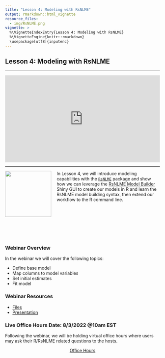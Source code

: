 ```yaml
---
title: "Lesson 4: Modeling with RsNLME"
output: rmarkdown::html_vignette
resource_files:
  - img/RsNLME.png
vignette: >
  %\VignetteIndexEntry{Lesson 4: Modeling with RsNLME}
  %\VignetteEngine{knitr::rmarkdown}
  \usepackage[utf8]{inputenc}
---
```


## Lesson 4: Modeling with RsNLME

---

<div style="padding:56.25% 0 0 0;position:relative;"><iframe src="https://player.vimeo.com/video/734034234?h=13fce6d6aa&color=0a7bc1&title=0&byline=0&portrait=0" style="position:absolute;top:0;left:0;width:100%;height:100%;" frameborder="0" allow="autoplay; fullscreen; picture-in-picture" allowfullscreen></iframe></div><script src="https://player.vimeo.com/api/player.js"></script>

---

<a href = "https://certara.github.io/R-RsNLME/index.html"><img src='img/RsNLME.png'  align="left" style = "height: 150px; padding-right: 15px;"/></a>

In Lesson 4, we will introduce modeling capabilities with the [`RsNLME`](https://certara.github.io/R-RsNLME/index.html) package and show how we can leverage the [RsNLME Model Builder](https://certara.github.io/R-RsNLME-model-builder/index.html) Shiny GUI to create our models in R and learn the RsNLME model building syntax, then extend our workflow to the R command line.

<br></br>
<br></br>
<br></br>


### Webinar Overview

In the webinar we will cover the following topics:

* Define base model
* Map columns to model variables
* Set initial estimates
* Fit model

### Webinar Resources

* [Files](https://github.com/certara/R-Certara/tree/master/inst/Certara_R_School/Lesson_4)
* [Presentation](https://certara-training.s3.amazonaws.com/Certara.R+School/Lesson+4+RsNLME/Certara+R+School+Lesson+4.pdf)

### Live Office Hours Date: 8/3/2022 @10am EST

Following the webinar, we will be holding virtual office hours where users may ask their R/RsNLME related questions to the hosts.  

<center>
<a class = "registration-button" href="https://certara.zoom.us/j/85642806232?pwd=aGhzRUNidkNvMEJMS0UxRmhlSWNzUT09" target="_blank">Office Hours</a>
</center>


